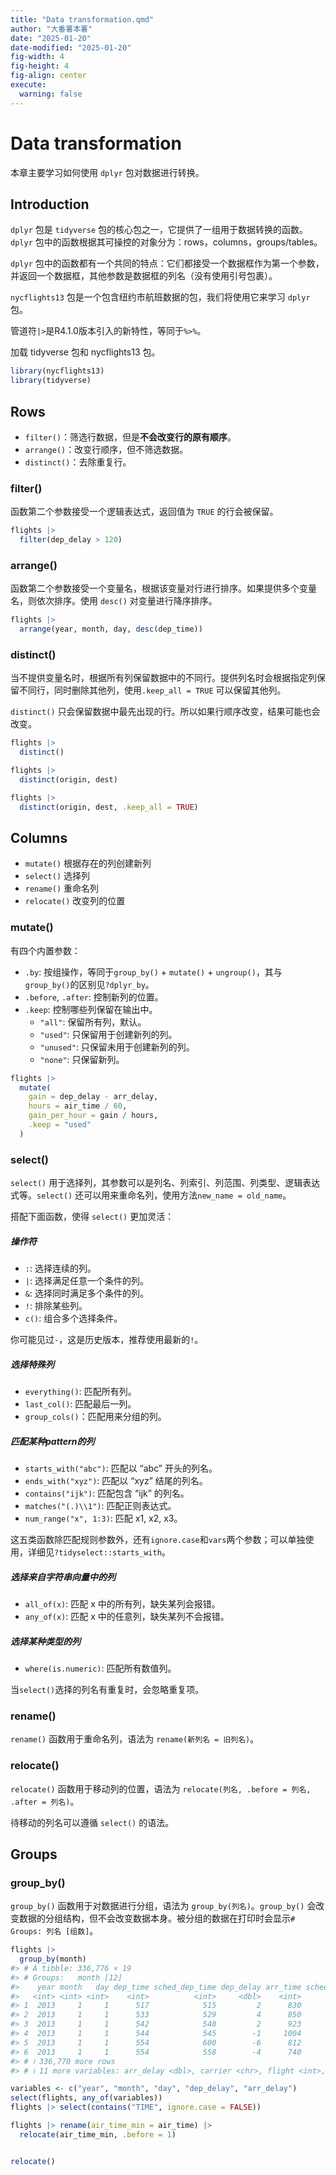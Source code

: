 ```yaml
---
title: "Data transformation.qmd"
author: "大番薯本薯"
date: "2025-01-20"
date-modified: "2025-01-20"
fig-width: 4
fig-height: 4
fig-align: center
execute:
  warning: false
---
```


# Data transformation

本章主要学习如何使用 `dplyr` 包对数据进行转换。

## Introduction

`dplyr` 包是 `tidyverse` 包的核心包之一，它提供了一组用于数据转换的函数。`dplyr` 包中的函数根据其可操控的对象分为：rows，columns，groups/tables。

`dplyr` 包中的函数都有一个共同的特点：它们都接受一个数据框作为第一个参数，并返回一个数据框，其他参数是数据框的列名（没有使用引号包裹）。

`nycflights13` 包是一个包含纽约市航班数据的包，我们将使用它来学习 `dplyr` 包。

管道符`|>`是R4.1.0版本引入的新特性，等同于`%>%`。

加载 tidyverse 包和 nycflights13 包。

```r
library(nycflights13)
library(tidyverse)
```

## Rows

-   `filter()`：筛选行数据，但是**不会改变行的原有顺序**。
-   `arrange()`：改变行顺序，但不筛选数据。
-   `distinct()`：去除重复行。

### filter()

函数第二个参数接受一个逻辑表达式，返回值为 `TRUE` 的行会被保留。

```r
flights |>
  filter(dep_delay > 120)
```

### arrange()

函数第二个参数接受一个变量名，根据该变量对行进行排序。如果提供多个变量名，则依次排序。使用 `desc()` 对变量进行降序排序。

```r
flights |>
  arrange(year, month, day, desc(dep_time))
```

### distinct()

当不提供变量名时，根据所有列保留数据中的不同行。提供列名时会根据指定列保留不同行，同时删除其他列，使用`.keep_all = TRUE` 可以保留其他列。

`distinct()` 只会保留数据中最先出现的行。所以如果行顺序改变，结果可能也会改变。

```r
flights |>
  distinct()

flights |>
  distinct(origin, dest)

flights |>
  distinct(origin, dest, .keep_all = TRUE)
```

## Columns

-   `mutate()` 根据存在的列创建新列
-   `select()` 选择列
-   `rename()` 重命名列
-   `relocate()` 改变列的位置

### mutate()

有四个内置参数：

-   `.by`: 按组操作，等同于`group_by()` + `mutate()` + `ungroup()`，其与`group_by()`的区别见`?dplyr_by`。
-   `.before`, `.after`: 控制新列的位置。
-   `.keep`: 控制哪些列保留在输出中。
    -   `"all"`: 保留所有列，默认。
    -   `"used"`: 只保留用于创建新列的列。
    -   `"unused"`: 只保留未用于创建新列的列。
    -   `"none"`: 只保留新列。

```r
flights |>
  mutate(
    gain = dep_delay - arr_delay,
    hours = air_time / 60,
    gain_per_hour = gain / hours,
    .keep = "used"
  )
```

### select()

`select()` 用于选择列，其参数可以是列名、列索引、列范围、列类型、逻辑表达式等。`select()` 还可以用来重命名列，使用方法`new_name = old_name`。

搭配下面函数，使得 `select()` 更加灵活：

##### 操作符

-   `:`: 选择连续的列。
-   `|`: 选择满足任意一个条件的列。
-   `&`: 选择同时满足多个条件的列。
-   `!`: 排除某些列。
-   `c()`: 组合多个选择条件。

::: {.callout-note}
你可能见过`-`，这是历史版本，推荐使用最新的`!`。
:::

##### 选择特殊列

-   `everything()`: 匹配所有列。
-   `last_col()`: 匹配最后一列。
-   `group_cols()`：匹配用来分组的列。

##### 匹配某种pattern的列

-   `starts_with("abc")`: 匹配以 "abc" 开头的列名。
-   `ends_with("xyz")`: 匹配以 "xyz" 结尾的列名。
-   `contains("ijk")`: 匹配包含 "ijk" 的列名。
-   `matches("(.)\\1")`: 匹配正则表达式。
-   `num_range("x", 1:3)`: 匹配 x1, x2, x3。

这五类函数除匹配规则参数外，还有`ignore.case`和`vars`两个参数；可以单独使用，详细见`?tidyselect::starts_with`。

##### 选择来自字符串向量中的列

-   `all_of(x)`: 匹配 x 中的所有列，缺失某列会报错。
-   `any_of(x)`: 匹配 x 中的任意列，缺失某列不会报错。

##### 选择某种类型的列

-   `where(is.numeric)`: 匹配所有数值列。

当`select()`选择的列名有重复时，会忽略重复项。

### rename()

`rename()` 函数用于重命名列，语法为 `rename(新列名 = 旧列名)`。

### relocate()

`relocate()` 函数用于移动列的位置，语法为 `relocate(列名, .before = 列名, .after = 列名)`。

待移动的列名可以遵循 `select()` 的语法。

## Groups

### group_by()

`group_by()` 函数用于对数据进行分组，语法为 `group_by(列名)`。`group_by()` 会改变数据的分组结构，但不会改变数据本身。被分组的数据在打印时会显示`# Groups: 列名 [组数]`。

```r
flights |>
  group_by(month)
#> # A tibble: 336,776 × 19
#> # Groups:   month [12]
#>    year month   day dep_time sched_dep_time dep_delay arr_time sched_arr_time
#>   <int> <int> <int>    <int>          <int>     <dbl>    <int>          <int>
#> 1  2013     1     1      517            515         2      830            819
#> 2  2013     1     1      533            529         4      850            830
#> 3  2013     1     1      542            540         2      923            850
#> 4  2013     1     1      544            545        -1     1004           1022
#> 5  2013     1     1      554            600        -6      812            837
#> 6  2013     1     1      554            558        -4      740            728
#> # ℹ 336,770 more rows
#> # ℹ 11 more variables: arr_delay <dbl>, carrier <chr>, flight <int>, …
```











```r
variables <- c("year", "month", "day", "dep_delay", "arr_delay")
select(flights, any_of(variables))
flights |> select(contains("TIME", ignore.case = FALSE))

flights |> rename(air_time_min = air_time) |>
  relocate(air_time_min, .before = 1)


relocate()
```
